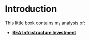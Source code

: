 # Introduction

This little book contains my analysis of:

- [**BEA Infrastructure Investment**](https://www.bea.gov/system/files/papers/BEA-WP2020-12.pdf)